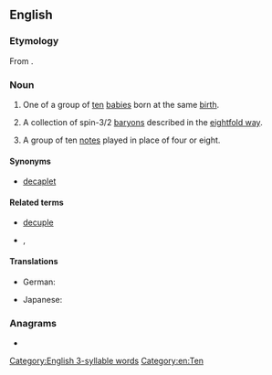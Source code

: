 {{also|décuplet}}
==English==

===Etymology===
From {{af|en|decuple|t1=[[multiply]] by [[ten]]|-et|t2=forming [[diminutive]]s}}.

===Noun===
{{en-noun}}

# One of a group of [[ten]] [[baby|babies]] born at the same [[birth]].
# {{lb|en|physics}} A collection of spin-3/2 [[baryon]]s described in the [[eightfold way]].
# {{lb|en|music}} A group of ten [[note]]s played in place of four or eight.

====Synonyms====
* [[decaplet]]

====Related terms====
* [[decuple]]
* {{lb|en|set of 10 items}} {{l|en|decimate}}, {{l|en|decimal}}

====Translations====
{{trans-top|one of ten babies born at the same birth}}
* German: {{t|de|Zehnling|m}}
{{trans-mid}}
* Japanese: {{t+|ja|十つ子|tr=totsugo|sc=Jpan}}
{{trans-bottom}}

===Anagrams===
* {{anagrams|en|dectuple}}

[[Category:English 3-syllable words]]
[[Category:en:Ten]]